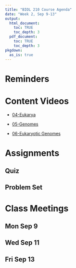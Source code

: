 ```yaml
---
title: "BIOL 210 Course Agenda"
date: "Week 2, Sep 9-13"
output: 
  html_document:
    toc: TRUE
    toc_depth: 3
  pdf_document:
    toc: TRUE
    toc_depth: 3
pkgdown:
  as_is: true
---
```


# Reminders

# Content Videos

* [04-Eukarya](https://drive.google.com/drive/folders/18h_G9z9nqi_LV9Bdq87AZZgCpbEWWCH9?usp=drive_link)

* [05-Genomes](https://drive.google.com/drive/folders/1IhzYhuYcH-58z9h39GZ51fNmXI-n0TO2?usp=drive_link)

* [06-Eukaryotic Genomes](https://drive.google.com/drive/folders/1Il2QzipBuawfY4UMBwP2iQKNM1SP6vBM?usp=drive_link)

# Assignments

## Quiz
## Problem Set

# Class Meetings

## Mon Sep 9

## Wed Sep 11

## Fri Sep 13


